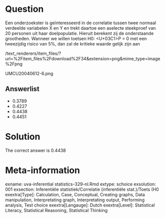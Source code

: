 Question
========

Een onderzoekster is geïnteresseerd in de correlatie tussen twee normaal verdeelde variabelen X en Y en trekt daartoe een aselecte steekproef van 20 personen uit haar doelpopulatie. Hieruit berekent zij de onderstaande grootheden. Wanneer we willen toetsen H0: <U+03C1>P = 0 met een tweezijdig risico van 5%, dan zal de kritieke waarde gelijk zijn aan 

 /text_renderers/item_files/?url=%2Fitem_files%2Fdownload%2F34&extension=png&mime_type=image%2Fpng 

 UMCU20040612-6.png 

Answerlist
----------
* 0.3789
* 0.4227
* 0.4438
* 0.4451

Solution
========

The correct answer is  0.4438 

Meta-information
================
exname: uva-inferential statistics-329-nl.Rmd 
extype: schoice 
exsolution: 001 
exsection: Inferentiële statistiek/Correlatie (inferentiële stat.)/Toets (H0
exextra[Type]: Calculation, Case, Conceptual, Creating graphs, Data manipulation, Interpretating graph, Interpretating output, Performing analysis, Test choice 
exextra[Langauge]: Dutch 
exextra[Level]: Statistical Literacy, Statistical Reasoning, Statistical Thinking 
